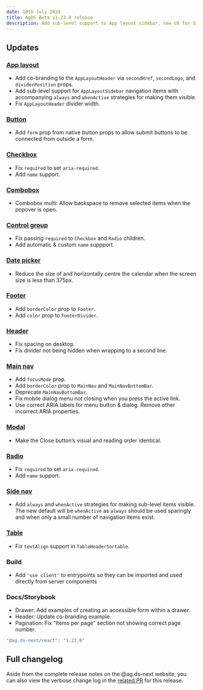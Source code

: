 ```yaml
---
date: 10th July 2024
title: AgDS Beta v1.23.0 release
description: Add sub-level support to App layout sidebar, new UX for Side nav sub-levels, add theming to Main nav and Footer, allow co-branding App layout header, plus various bug fixes and improvements.
---
```


## Updates

### [App layout](/components/app-layout)

- Add co-branding to the `AppLayoutHeader` via `secondHref`, `secondLogo`, and `dividerPosition` props.
- Add sub-level support for `AppLayoutSidebar` navigation items with accompanying `always` and `whenActive` strategies for making them visible.
- Fix `AppLayoutHeader` divider width.

### [Button](/components/button)

- Add `form` prop from native button props to allow submit buttons to be connected from outside a form.

### [Checkbox](/components/checkbox)

- Fix `required` to set `aria-required`.
- Add `name` support.

### [Combobox](/components/combobox)

- Combobox multi: Allow backspace to remove selected items when the popover is open.

### [Control group](/components/control-group)

- Fix passing `required` to `Checkbox` and `Radio` children.
- Add automatic & custom `name` suppport.

### [Date picker](/components/date-picker)

- Reduce the size of and horizontally centre the calendar when the screen size is less than 375px.

### [Footer](/components/footer)

- Add `borderColor` prop to `Footer`.
- Add `color` prop to `FooterDivider`.

### [Header](/components/header)

- Fix spacing on desktop.
- Fix divider not being hidden when wrapping to a second line.

### [Main nav](/components/main-nav)

- Add `focusMode` prop.
- Add `borderColor` prop to `MainNav` and `MainNavBottomBar`.
- Deprecate `MainNavBottomBar`.
- Fix mobile dialog menu not closing when you press the active link.
- Use correct ARIA labels for menu button & dialog. Remove other incorrect ARIA properties.

### [Modal](/components/modal)

- Make the Close button’s visual and reading order identical.

### [Radio](/components/radio)

- Fix `required` to set `aria-required`.
- Add `name` support.

### [Side nav](/components/side-nav)

- Add `always` and `whenActive` strategies for making sub-level items visible. The new default will be `whenActive` as `always` should be used
  sparingly and when only a small number of navigation items exist.

### [Table](/components/table)

- Fix `textAlign` support in `TableHeaderSortable`.

### Build

- Add `'use client'` to entrypoints so they can be imported and used directly from server components

### Docs/Storybook

- Drawer: Add examples of creating an accessible form within a drawer.
- Header: Update co-branding example.
- Pagination: Fix “Items per page” section not showing correct page number.

```sh
"@ag.ds-next/react": "1.23.0"
```

## Full changelog

Aside from the complete release notes on the @ag.ds-next website, you can also view the verbose change log in the [related PR](https://github.com/agriculturegovau/agds-next/pull/1691) for this release.
